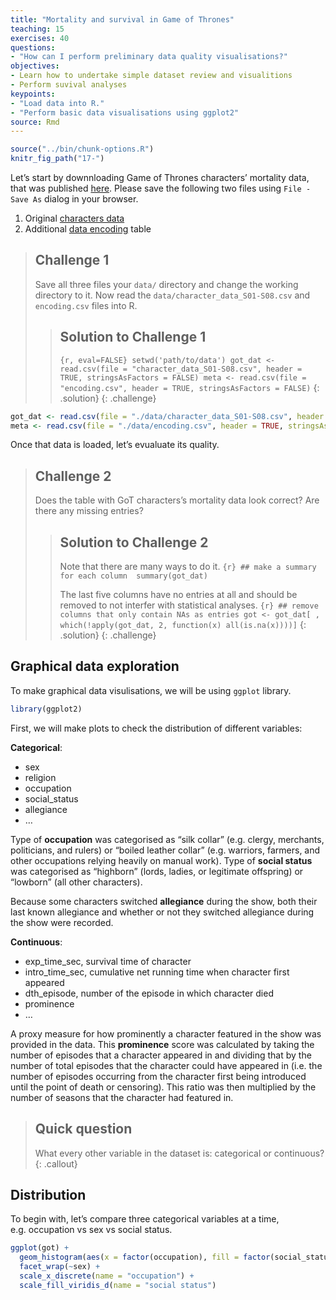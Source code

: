 ```yaml
---
title: "Mortality and survival in Game of Thrones"
teaching: 15
exercises: 40
questions:
- "How can I perform preliminary data quality visualisations?"
objectives:
- Learn how to undertake simple dataset review and visualitions
- Perform suvival analyses
keypoints:
- "Load data into R."
- "Perform basic data visualisations using ggplot2"
source: Rmd
---
```


```r
source("../bin/chunk-options.R")
knitr_fig_path("17-")
```

Let's start by downnloading Game of Thrones characters' mortality data, that was published [here](https://figshare.com/articles/Game_of_Thrones_mortality_and_survival_dataset/8259680?mc_cid=6ee60dc1ef&mc_eid=f10fe3b3f2). Please save the following two files using `File - Save As` dialog in your browser.

1. Original [characters data](https://raw.githubusercontent.com/lauzikaite/r-novice-gapminder/gh-pages/_episodes_rmd/data/character_data_S01-S08.csv)
2. Additional [data encoding](https://raw.githubusercontent.com/lauzikaite/r-novice-gapminder/gh-pages/_episodes_rmd/data/encoding.csv) table

> ## Challenge 1
>
> Save all three files your `data/` directory and change the working directory to it.
> Now read the `data/character_data_S01-S08.csv` and `encoding.csv` files into R.
>
> > ## Solution to Challenge 1
> >
> > ```{r, eval=FALSE}
> > setwd('path/to/data')
> > got_dat <- read.csv(file = "character_data_S01-S08.csv", header = TRUE, stringsAsFactors = FALSE)
> > meta <- read.csv(file = "encoding.csv", header = TRUE, stringsAsFactors = FALSE)
> > ```
> {: .solution}
{: .challenge}

```r
got_dat <- read.csv(file = "./data/character_data_S01-S08.csv", header = TRUE, stringsAsFactors = FALSE)
meta <- read.csv(file = "./data/encoding.csv", header = TRUE, stringsAsFactors = FALSE)
```

Once that data is loaded, let's evualuate its quality.

> ## Challenge 2
>
> Does the table with GoT characters's mortality data look correct? Are there any missing entries? 
>
> > ## Solution to Challenge 2
> > Note that there are many ways to do it.
> > ```{r}
> > ## make a summary for each column 
> > summary(got_dat)
> > ```
> >
> > The last five columns have no entries at all and should be removed to not interfer with statistical analyses.
> > ```{r}
> > ## remove columns that only contain NAs as entries
> > got <- got_dat[ , which(!apply(got_dat, 2, function(x) all(is.na(x))))]
> > ```
> {: .solution}
{: .challenge}

## Graphical data exploration

To make graphical data visulisations, we will be using `ggplot`  library.

```r
library(ggplot2)
```

First, we will make plots to check the distribution of different variables:

**Categorical**:

* sex
* religion
* occupation
* social_status
* allegiance
* ...

Type of **occupation** was categorised as “silk collar” (e.g. clergy, merchants, politicians, and rulers) or “boiled leather collar” (e.g. warriors, farmers, and other occupations relying heavily on manual work). 
Type of **social status** was categorised as “highborn” (lords, ladies, or legitimate offspring) or “lowborn” (all other characters).

Because some characters switched **allegiance** during the show, both their last known allegiance and whether or not they switched allegiance during the show were recorded.

**Continuous**:

* exp_time_sec, survival time of character
* intro_time_sec, cumulative net running time when character first appeared
* dth_episode, number of the episode in which character died
* prominence
* ...

A proxy measure for how prominently a character featured in the show was provided in the data. This **prominence** score was calculated by taking the number of episodes that a character appeared in and dividing that by the number of total episodes that the character could have appeared in (i.e. the number of episodes occurring from the character first being introduced until the point of death or censoring). This ratio was then multiplied by the number of seasons that the character had featured in.

> ## Quick question
>
> What every other variable in the dataset is: categorical or continuous?
{: .callout}

## Distribution

To begin with, let's compare three categorical variables at a time, e.g. occupation vs sex vs social status.

```r
ggplot(got) +
  geom_histogram(aes(x = factor(occupation), fill = factor(social_status)), stat = "count") +
  facet_wrap(~sex) +
  scale_x_discrete(name = "occupation") +
  scale_fill_viridis_d(name = "social status")
```
